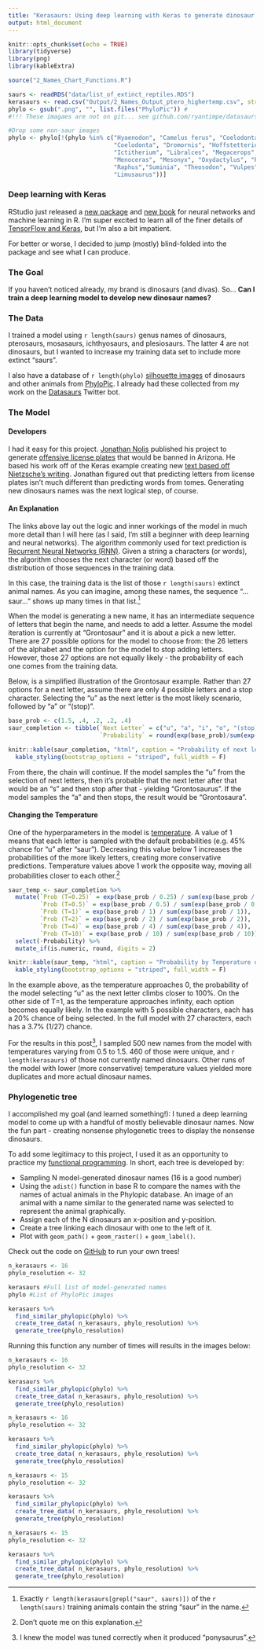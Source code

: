 ```yaml
---
title: "Kerasaurs: Using deep learning with Keras to generate dinosaur names"
output: html_document
---
```


```r
knitr::opts_chunk$set(echo = TRUE)
library(tidyverse)
library(png)
library(kableExtra)

source("2_Names_Chart_Functions.R")

saurs <- readRDS("data/list_of_extinct_reptiles.RDS")
kerasaurs <- read.csv("Output/2_Names_Output_ptero_highertemp.csv", stringsAsFactors = FALSE)[,1]
phylo <- gsub(".png", "", list.files("PhyloPic")) #
#!!! These imagaes are not on git... see github.com/ryantimpe/datasaurs for a copy of this folder

#Drop some non-saur images
phylo <- phylo[!(phylo %in% c("Hyaenodon", "Camelus ferus", "Coelodonta antiquitatis",
                              "Coelodonta", "Dromornis", "Hoffstetterius",
                              "Ictitherium", "Libralces", "Megacerops", "Megaloceraos", 
                              "Menoceras", "Mesonyx", "Oxydactylus", "Prothoatherium",
                              "Raphus","Suminia", "Theosodon", "Vulpes", "Kakuru",
                              "Limusaurus"))]
```

### Deep learning with Keras

RStudio just released a [new package](https://blog.rstudio.com/2018/02/06/tensorflow-for-r/) and [new book](https://www.amazon.com/Deep-Learning-R-Francois-Chollet/dp/161729554X) for neural networks and machine learning in R. I'm super excited to learn all of the finer details of [TensorFlow and Keras](https://keras.rstudio.com/index.html), but I'm also a bit impatient.

For better or worse, I decided to jump (mostly) blind-folded into the package and see what I can produce.

### The Goal

If you haven't noticed already, my brand is dinosaurs (and divas). So... **Can I train a deep learning model to develop new dinosaur names?**

### The Data

I trained a model using `r length(saurs)` genus names of dinosaurs, pterosaurs, mosasaurs, ichthyosaurs, and plesiosaurs. The latter 4 are not dinosaurs, but I wanted to increase my training data set to include more extinct "saurs".

I also have a database of `r length(phylo)` [silhouette images](https://github.com/ryantimpe/datasaurs/tree/master/PhyloPic) of dinosaurs and other animals from [PhyloPic](http://phylopic.org/image/browse/). I already had these collected from my work on the [Datasaurs](https://twitter.com/datasaurs) Twitter bot.

### The Model

#### Developers

I had it easy for this project. [Jonathan Nolis](https://twitter.com/skyetetra) published his project to generate [offensive license plates](https://towardsdatascience.com/using-deep-learning-to-generate-offensive-license-plates-619b163ed937) that would be banned in Arizona. He based his work off of the Keras example creating new [text based off Nietzsche’s writing](https://keras.rstudio.com/articles/examples/lstm_text_generation.html). Jonathan figured out that predicting letters from license plates isn't much different than predicting words from tomes. Generating new dinosaurs names was the next logical step, of course.

#### An Explanation

The links above lay out the logic and inner workings of the model in much more detail than I will here (as I said, I'm still a beginner with deep learning and neural networks). The algorithm commonly used for text prediction is [Recurrent Neural Networks (RNN)](https://medium.com/datalogue/attention-in-keras-1892773a4f22). Given a string a characters (or words), the algorithm chooses the next character (or word) based off the distribution of those sequences in the training data.

In this case, the training data is the list of those `r length(saurs)` extinct animal names. As you can imagine, among these names, the sequence "...saur..." shows up many times in that list.[^saurs] 

When the model is generating a new name, it has an intermediate sequence of letters that begin the name, and needs to add a letter. Assume the model iteration is currently at "Grontosaur" and it is about a pick a new letter. There are 27 possible options for the model to choose from: the 26 letters of the alphabet and the option for the model to stop adding letters. However, those 27 options are not equally likely - the probability of each one comes from the training data.

[^saurs]: Exactly `r length(kerasaurs[grepl("saur", saurs)])` of the `r length(saurs)` training animals contain the string "saur" in the name.

Below, is a simplified illustration of the Grontosaur example. Rather than 27 options for a next letter, assume there are only 4 possible letters and a stop character. Selecting the "u" as the next letter is the most likely scenario, followed by "a" or "(stop)".

```r
base_prob <- c(1.5, .4, .2, .2, .4)
saur_completion <- tibble(`Next Letter` = c("u", "a", "i", "o", "(stop)"),
                          `Probability` = round(exp(base_prob)/sum(exp(base_prob)),2))

knitr::kable(saur_completion, "html", caption = "Probability of next letter after 'grontosaur'") %>%
  kable_styling(bootstrap_options = "striped", full_width = F)
```

From there, the chain will continue. If the model samples the "u" from the selection of next letters, then it's probable that the next letter after that would be an "s" and then stop after that - yielding "Grontosaurus". If the model samples the "a" and then stops, the result would be "Grontosaura".

#### Changing the Temperature

One of the hyperparameters in the model is [temperature](https://cs.stackexchange.com/questions/79241/what-is-temperature-in-lstm-and-neural-networks-generally/79242#79242). A value of 1 means that each letter is sampled with the default probabilities (e.g. 45% chance for "u" after "saur"). Decreasing this value below 1 increases the probabilities of the more likely letters, creating more conservative predictions. Temperature values above 1 work the opposite way, moving all probabilities closer to each other.[^temp]

[^temp]: Don't quote me on this explanation.

```r
saur_temp <- saur_completion %>% 
  mutate(`Prob (T=0.25)` = exp(base_prob / 0.25) / sum(exp(base_prob / 0.25)),
         `Prob (T=0.5)` = exp(base_prob / 0.5) / sum(exp(base_prob / 0.5)),
         `Prob (T=1)` = exp(base_prob / 1) / sum(exp(base_prob / 1)),
         `Prob (T=2)` = exp(base_prob / 2) / sum(exp(base_prob / 2)),
         `Prob (T=4)` = exp(base_prob / 4) / sum(exp(base_prob / 4)),
         `Prob (T=10)` = exp(base_prob / 10) / sum(exp(base_prob / 10))) %>% 
  select(-Probability) %>% 
  mutate_if(is.numeric, round, digits = 2)

knitr::kable(saur_temp, "html", caption = "Probability by Temperature of next letter after 'grontosaur'") %>%
  kable_styling(bootstrap_options = "striped", full_width = F)
```

In the example above, as the temperature approaches 0, the probability of the model selecting "u" as the next letter climbs closer to 100%. On the other side of T=1, as the temperature approaches infinity, each option becomes equally likely. In the example with 5 possible characters, each has a 20% chance of being selected. In the full model with 27 characters, each has a 3.7% (1/27) chance.

For the results in this post[^ponysaurus], I sampled 500 new names from the model with temperatures varying from 0.5 to 1.5. 460 of those were unique, and `r length(kerasaurs)` of those not currently named dinosaurs. Other runs of the model with lower (more conservative) temperature values yielded more duplicates and more actual dinosaur names.

[^ponysaurus]: I knew the model was tuned correctly when it produced "ponysaurus".

### Phylogenetic tree

I accomplished my goal (and learned something!): I tuned a deep learning model to come up with a handful of mostly believable dinosaur names. Now the fun part - creating nonsense phylogenetic trees to display the nonsense dinosaurs.

To add some legitimacy to this project, I used it as an opportunity to practice my [functional programming](http://adv-r.had.co.nz/Functional-programming.html). In short, each tree is developed by:

* Sampling N model-generated dinosaur names (16 is a good number)
* Using the `adist()` function in base R to compare the names with the names of actual animals in the Phylopic database. An image of an animal with a name similar to the generated name was selected to represent the animal graphically.
* Assign each of the N dinosaurs an x-position and y-position.
* Create a tree linking each dinosaur with one to the left of it.
* Plot with `geom_path()` + `geom_raster()` + `geom_label()`.

Check out the code on [GitHub](https://github.com/ryantimpe/Kerasaurs/blob/master/2_Names_Run%20Chart.R) to run your own trees!

```r
n_kerasaurs <- 16
phylo_resolution <- 32

kerasaurs #Full list of model-generated names
phylo #List of PhyloPic images

kerasaurs %>% 
  find_similar_phylopic(phylo) %>% 
  create_tree_data( n_kerasaurs, phylo_resolution) %>% 
  generate_tree(phylo_resolution)
```

Running this function any number of times will results in the images below:

```r
n_kerasaurs <- 16
phylo_resolution <- 32

kerasaurs %>% 
  find_similar_phylopic(phylo) %>% 
  create_tree_data( n_kerasaurs, phylo_resolution) %>% 
  generate_tree(phylo_resolution)

```

```r
n_kerasaurs <- 16
phylo_resolution <- 32

kerasaurs %>% 
  find_similar_phylopic(phylo) %>% 
  create_tree_data( n_kerasaurs, phylo_resolution) %>% 
  generate_tree(phylo_resolution)

```

```r
n_kerasaurs <- 15
phylo_resolution <- 32

kerasaurs %>% 
  find_similar_phylopic(phylo) %>% 
  create_tree_data( n_kerasaurs, phylo_resolution) %>% 
  generate_tree(phylo_resolution)

```

```r
n_kerasaurs <- 15
phylo_resolution <- 32

kerasaurs %>% 
  find_similar_phylopic(phylo) %>% 
  create_tree_data( n_kerasaurs, phylo_resolution) %>% 
  generate_tree(phylo_resolution)

```
